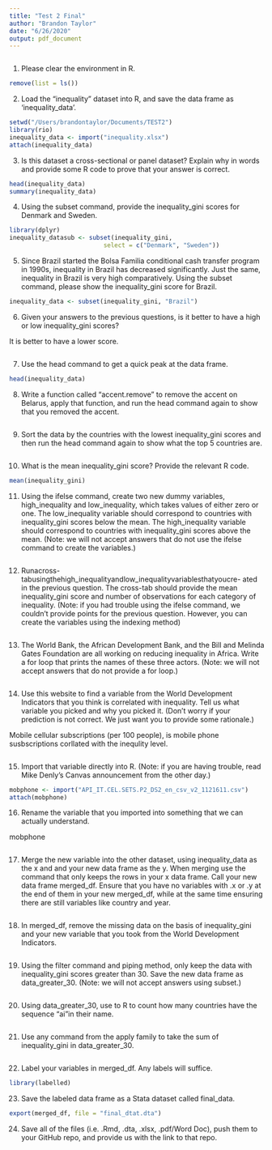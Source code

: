 ```yaml
---
title: "Test 2 Final"
author: "Brandon Taylor"
date: "6/26/2020"
output: pdf_document
---
```

```r
```
1. Please clear the environment in R.

```r
remove(list = ls())
```
2. Load the “inequality” dataset into R, and save the data frame as ‘inequality_data’.
```r
setwd("/Users/brandontaylor/Documents/TEST2")
library(rio)
inequality_data <- import("inequality.xlsx")
attach(inequality_data)
```
3. Is this dataset a cross-sectional or panel dataset? Explain why in words and provide some R code to prove that your answer is correct.

```r
head(inequality_data)
summary(inequality_data)
```
4. Using the subset command, provide the inequality_gini scores for Denmark and Sweden.

```r

library(dplyr)
inequality_datasub <- subset(inequality_gini,
                          select = c("Denmark", "Sweden"))
```

5. Since Brazil started the Bolsa Familia conditional cash transfer program in 1990s, inequality in Brazil has decreased significantly. Just the same, inequality in Brazil is very high comparatively. Using the subset command, please show the inequality_gini score for Brazil.

```r
inequality_data <- subset(inequality_gini, "Brazil")
```

6. Given your answers to the previous questions, is it better to have a high or low inequality_gini scores?

It is better to have a lower score.
```r
```
7. Use the head command to get a quick peak at the data frame.
```r
head(inequality_data)
```

8. Write a function called “accent.remove” to remove the accent on Belarus, apply that function, and run the head command again to show that you removed the accent.
```r
```
9. Sort the data by the countries with the lowest inequality_gini scores and then run the head command again to show what the top 5 countries are.

```r
```
10. What is the mean inequality_gini score? Provide the relevant R code.

```r
mean(inequality_gini)

```

11. Using the ifelse command, create two new dummy variables, high_inequality and low_inequality, which takes values of either zero or one. The low_inequality variable should correspond to countries with inequality_gini scores below the mean. The high_inequality variable should correspond to countries with inequality_gini scores above the mean. (Note: we will not accept answers that do not use the ifelse command to create the variables.)

```r
```
12. Runacross-tabusingthehigh_inequalityandlow_inequalityvariablesthatyoucre- ated in the previous question. The cross-tab should provide the mean inequality_gini score and number of observations for each category of inequality. (Note: if you had trouble using the ifelse command, we couldn’t provide points for the previous question. However, you can create the variables using the indexing method)

```r
```

13. The World Bank, the African Development Bank, and the Bill and Melinda Gates Foundation are all working on reducing inequality in Africa. Write a for loop that prints the names of these three actors. (Note: we will not accept answers that do not provide a for loop.)
```r
```
14. Use this website to find a variable from the World Development Indicators that you think is correlated with inequality. Tell us what variable you picked and why you picked it. (Don’t worry if your prediction is not correct. We just want you to provide some rationale.)

Mobile cellular subscriptions (per 100 people), is mobile phone susbscriptions corllated with the inequlity level.
```r

```
 15. Import that variable directly into R. (Note: if you are having trouble, read Mike Denly’s Canvas announcement from the other day.)
```r
mobphone <- import("API_IT.CEL.SETS.P2_DS2_en_csv_v2_1121611.csv")
attach(mobphone)
```
16. Rename the variable that you imported into something that we can actually understand.

mobphone
```r
```
17. Merge the new variable into the other dataset, using inequality_data as the x and and your new data frame as the y. When merging use the command that only keeps the rows in your x data frame. Call your new data frame merged_df. Ensure that you have no variables with .x or .y at the end of them in your new merged_df, while at the same time ensuring there are still variables like country and year.

```r
```
18. In merged_df, remove the missing data on the basis of inequality_gini and your new variable that you took from the World Development Indicators.
```r
```
19. Using the filter command and piping method, only keep the data with inequality_gini scores greater than 30. Save the new data frame as data_greater_30.
(Note: we will not accept answers using subset.)

```r
```
20. Using data_greater_30, use to R to count how many countries have the sequence “ai”in their name.

```r
```

21. Use any command from the apply family to take the sum of inequality_gini in data_greater_30.
```r
```

22. Label your variables in merged_df. Any labels will suffice.
```r
library(labelled)

```
23. Save the labeled data frame as a Stata dataset called final_data.
```r
export(merged_df, file = "final_dtat.dta")
```
24. Save all of the files (i.e. .Rmd, .dta, .xlsx, .pdf/Word Doc), push them to your GitHub repo, and provide us with the link to that repo.